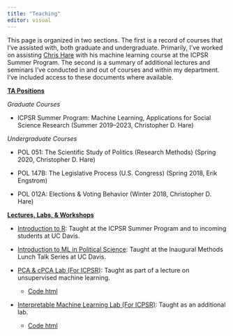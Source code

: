 ```yaml
---
title: "Teaching"
editor: visual
---
```


This page is organized in two sections. The first is a record of courses that I've assisted with, both graduate and undergraduate. Primarily, I've worked on assisting [Chris Hare](https://www.christopherdhare.com/) with his machine learning course at the ICPSR Summer Program. The second is a summary of additional lectures and seminars I've conducted in and out of courses and within my department. I've included access to these documents where available.

[**TA Positions**]{.underline}

*Graduate Courses*

-   ICPSR Summer Program: Machine Learning, Applications for Social Science Research (Summer 2019--2023, Christopher D. Hare)

*Undergraduate Courses*

-   POL 051: The Scientific Study of Politics (Research Methods) (Spring 2020, Christopher D. Hare)

-   POL 147B: The Legislative Process (U.S. Congress) (Spring 2018, Erik Engstrom)

-   POL 012A: Elections & Voting Behavior (Winter 2018, Christopher D. Hare)

[**Lectures, Labs, & Workshops**]{.underline}

-   [Introduction to R](content/Intro_to_R_Lab.pdf): Taught at the ICPSR Summer Program and to incoming students at UC Davis.

-   [Introduction to ML in Political Science](content/ML_Applications_in_Political_Science.pdf): Taught at the Inaugural Methods Lunch Talk Series at UC Davis.

-   [PCA & cPCA Lab (For ICPSR)](content/ML_PCA_cPCA_Lab.pdf): Taught as part of a lecture on unsupervised machine learning.

    -   [Code html](content/PCA_cPCA.html)

-   [Interpretable Machine Learning Lab (For ICPSR)](content/ML_PCA_cPCA_Lab.pdf): Taught as an additional lab.

    -   [Code html](content/IML_lab_handout.html)
